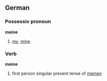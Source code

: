 ==German==
===Possessiv pronoun===
'''meine'''

# [[my]], [[mine]]

===Verb===
'''meine'''

# first person singular present tense of [[meinen]]
